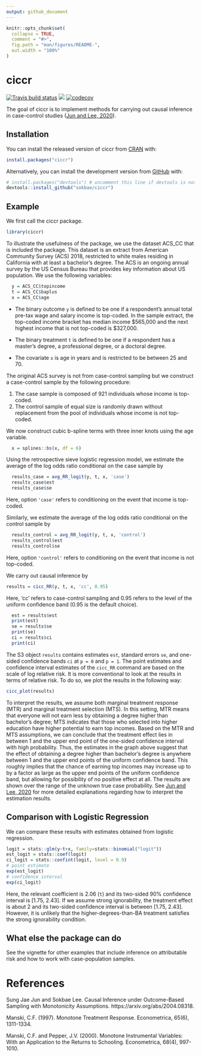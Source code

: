 ```yaml
---
output: github_document
---
```


<!-- README.md is generated from README.Rmd. Please edit that file -->

```r
knitr::opts_chunk$set(
  collapse = TRUE,
  comment = "#>",
  fig.path = "man/figures/README-",
  out.width = "100%"
)
```

# ciccr

<!-- badges: start -->
[![Travis build status](https://travis-ci.com/sokbae/ciccr.svg?branch=master)](https://travis-ci.com/github/sokbae/ciccr)
[![](https://cranlogs.r-pkg.org/badges/ciccr)]( https://CRAN.R-project.org/package=ciccr)
[![codecov](https://codecov.io/gh/sokbae/ciccr/branch/master/graph/badge.svg?token=WZ348KLQGA)](https://codecov.io/gh/sokbae/ciccr)
<!-- badges: end -->

The goal of ciccr is to implement methods for carrying out causal inference in case-control studies ([Jun and Lee, 2020](https://arxiv.org/abs/2004.08318)).

## Installation

You can install the released version of ciccr from [CRAN](https://CRAN.R-project.org) with:

``` r
install.packages("ciccr")
```

Alternatively, you can install the development version from [GitHub](https://github.com/) with:

``` r
# install.packages("devtools") # uncomment this line if devtools is not installed yet 
devtools::install_github("sokbae/ciccr")
```
## Example

We first call the ciccr package.

```r
library(ciccr)
```

To illustrate the usefulness of the package, we use the dataset ACS_CC that is included the package. This dataset is an extract from American Community Survey (ACS) 2018, restricted to white males residing in California with at least a bachelor's degree. The ACS is an ongoing annual survey by the US Census Bureau that provides key information about US population. We use the following variables:  

```r
  y = ACS_CC$topincome
  t = ACS_CC$baplus
  x = ACS_CC$age
```

- The binary outcome `y` is defined to be one if a respondent's annual total pre-tax wage and salary income is top-coded. In the sample extract, the top-coded income bracket has median income \$565,000 and the next highest income that is not top-coded is \$327,000.   

- The binary treatment `t` is defined to be one if a respondent has a master's degree, a professional degree, or a doctoral degree.

- The covariate `x` is age in years and is restricted to be between 25 and 70.

The original ACS survey is not from case-control sampling but we construct a case-control sample by the following procedure: 

1. The case sample is composed of 921 individuals whose income is top-coded.
2. The control sample of equal size is randomly drawn without replacement from the pool of individuals whose income is not top-coded. 

We now construct cubic b-spline terms with three inner knots using the age variable.

```r
  x = splines::bs(x, df = 6)
```
 
Using the retrospective sieve logistic regression model, we estimate the average of the log odds ratio conditional on the case sample by

```r
  results_case = avg_RR_logit(y, t, x, 'case')
  results_case$est
  results_case$se
```

Here, option `'case'` refers to conditioning on the event that income is top-coded. 

Similarly, we estimate the average of the log odds ratio conditional on the control sample by

```r
  results_control = avg_RR_logit(y, t, x, 'control')
  results_control$est
  results_control$se
```

Here, option `'control'` refers to conditioning on the event that income is not top-coded. 

We carry out causal inference by

```r
results = cicc_RR(y, t, x, 'cc', 0.95)
```
Here, 'cc' refers to case-control sampling and 0.95 refers to the level of the uniform confidence band (0.95 is the default choice). 

```r
  est = results$est
  print(est)
  se = results$se
  print(se)
  ci = results$ci
  print(ci)
```

The S3 object `results` contains estimates `est`, standard errors `se`, and one-sided confidence bands `ci` at `p = 0` and `p = 1`. The point estimates and confidence interval estimates of the `cicc_RR` command are based on the scale of log relative risk. It is more conventional to look at the results in terms of relative risk. To do so, we plot the results in the following way:  

```r
cicc_plot(results)
```

To interpret the results, we assume both marginal treatment response (MTR) and marginal treatment selection (MTS). In this setting, MTR means that everyone will not earn less by obtaining a degree higher than bachelor's degree; MTS indicates that those who selected into higher education have higher potential to earn top incomes. Based on the MTR and MTS assumptions, we can conclude that the treatment effect lies in between 1 and the upper end point of the one-sided confidence interval with high probability. Thus, the estimates in the graph above suggest that the effect of obtaining a degree higher than bachelor's degree is anywhere between 1 and the upper end points of the uniform confidence band. This roughly implies that the chance of earning top incomes may increase up to by a factor as large as the upper end points of the uniform confidence band, but allowing for possibility of no positive effect at all.  The results are shown over the range of the unknown true case probability. See [Jun and Lee, 2020](https://arxiv.org/abs/2004.08318) for more detailed explanations regarding how to interpret the estimation results.   

## Comparison with Logistic Regression

We can compare these results with estimates obtained from logistic regression.

```r
logit = stats::glm(y~t+x, family=stats::binomial("logit"))
est_logit = stats::coef(logit)
ci_logit = stats::confint(logit, level = 0.9)
# point estimate
exp(est_logit)
# confidence interval
exp(ci_logit)
```

Here, the relevant coefficient is 2.06 (`t`) and its two-sided 90% confidence interval is [1.75, 2.43]. If we assume strong ignorability, the treatment effect is about 2 and its two-sided confidence interval is between [1.75, 2.43]. However, it is unlikely that the higher-degrees-than-BA treatment satisfies the strong ignorability condition. 

## What else the package can do

See the vignette for other examples that include inference on attributable risk and how to work with case-population samples. 

# References

Sung Jae Jun and Sokbae Lee. Causal Inference under Outcome-Based Sampling with Monotonicity Assumptions. 
https://arxiv.org/abs/2004.08318.

Manski, C.F. (1997). Monotone Treatment Response. Econometrica, 65(6), 1311-1334.

Manski, C.F. and Pepper, J.V. (2000). Monotone Instrumental Variables: With an Application to the Returns to Schooling. Econometrica, 68(4), 997-1010.

